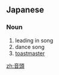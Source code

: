 ==Japanese==
{{ja-kanjitab|おん|と|k2=ど}}

===Noun===
{{ja-noun|おんど}}

# leading in song
# dance song
# [[toastmaster]]
#: {{ja-usex|乾杯の'''音頭'''で祝勝会が始まる|かんぱい の '''おんど''' で しゅくしょう-かい が はじまる|He opens the victory celebration as the toastmaster}}

[[zh:音頭]]